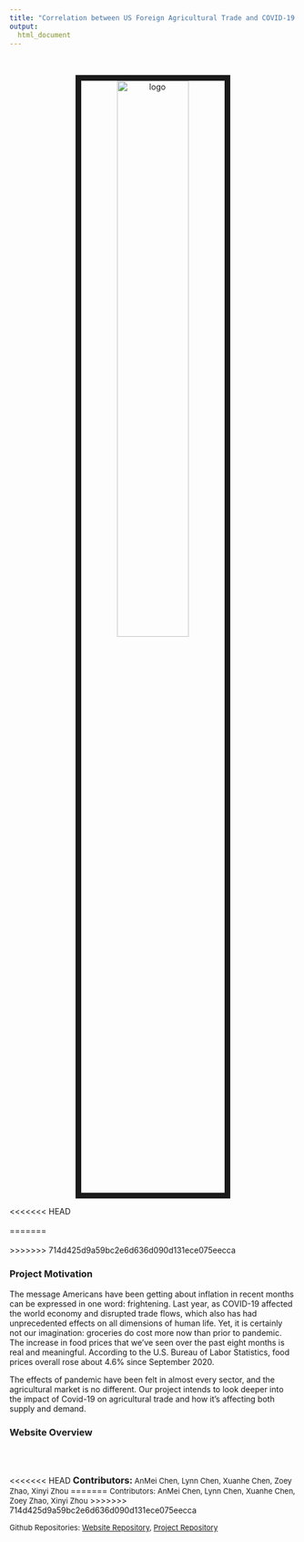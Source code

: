 ```yaml
---
title: "Correlation between US Foreign Agricultural Trade and COVID-19 Impact"
output: 
  html_document
---
```


<center>
<br><br><img src="images/image_1.jpeg" alt="logo" style="width:50%; border:10px solid"><br>
</center>

<<<<<<< HEAD
\
\
=======
<br>
<br>
>>>>>>> 714d425d9a59bc2e6d636d090d131ece075eecca

### Project Motivation
The message Americans have been getting about inflation in recent months can be expressed in one word: frightening. Last year, as COVID-19 affected the world economy and disrupted trade flows, which also has had unprecedented effects on all dimensions of human life. Yet, it is certainly not our imagination: groceries do cost more now than prior to pandemic. The increase in food prices that we’ve seen over the past eight months is real and meaningful. According to the U.S. Bureau of Labor Statistics, food prices overall rose about 4.6% since September 2020. 

The effects of pandemic have been felt in almost every sector, and the agricultural market is no different. Our project intends to look deeper into the impact of Covid-19 on agricultural trade and how it's affecting both supply and demand.

### Website Overview

<br>
<br>

<<<<<<< HEAD
<font size="3"> **Contributors: ** </font> 
<font size="2">AnMei Chen, Lynn Chen, Xuanhe Chen, Zoey Zhao, Xinyi Zhou</font> 
=======
<font size="2">Contributors: AnMei Chen, Lynn Chen, Xuanhe Chen, Zoey Zhao, Xinyi Zhou</font> 
>>>>>>> 714d425d9a59bc2e6d636d090d131ece075eecca

<font size="2">Github Repositories: [Website Repository ](https://github.com/Rhopala/USArgTrdvsCvd-19), [Project Repository ](https://github.com/Rhopala/P8105_FinalProject_ArgTrdvsCvd-19)</font> 
